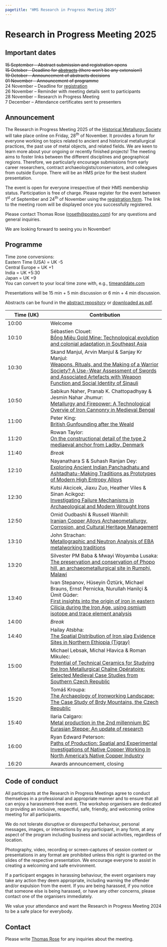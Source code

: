 ```yaml
---
pagetitle: "HMS Research in Progress Meeting 2025"
---
```


# Research in Progress Meeting 2025


::: {.callout-important icon=false} 

## Important dates
~~15 September -- Abstract submission and registration opens~~  
~~15 October -- Deadline for [abstracts](https://forms.gle/4WL3oqG4vHh1F7ti7) (there won't be any extension!)~~  
~~19 October -- Announcement of abstracts decisions~~  
~~01 November -- Announcement of programme~~  
24 November -- Deadline for [registration](https://forms.gle/dzQemocN3TtX6LhF7)  
26 November -- Reminder with meeting details sent to participants  
28 November -- Research in Progress Meeting  
7 December -- Attendance certificates sent to presenters

::: 

## Announcement <!-- Call for Papers-->
The Research in Progress Meeting 2025 of the [Historical Metallurgy Society](https://historicalmetallurgy.org/) will take place online on Friday, 28^th^ of November. It provides a forum for everyone working on topics related to ancient and historical metallurgical practices, the past use of metal objects, and related fields. We are keen to learn more about your ongoing or recently finished projects! The meeting aims to foster links between the different disciplines and geographical regions. Therefore, we particularly encourage submissions from early career researchers, contract archaeologists/conservators, and colleagues from outside Europe. There will be an HMS prize for the best student presentation. 

<!--
Abstracts (up to 200 words) can be submitted until 1^st^ of October via the [submission form](https://forms.gle/4WL3oqG4vHh1F7ti7). Please note that there won't be an extension of the submission deadline. 

Presentations can be either 6 min or 15 min long (with time for questions added). We encourage all presenters to take full advantage of the flexibility a virtual event provides and present their project in a way that suits them and their project best. Pre-recorded contribution are possible but the presenter must be present in the meeting to answer any questions. Presentations will be scheduled in a way that considers the different presenter’s time zones. -->

The event is open for everyone irrespective of their HMS membership status. Participation is free of charge. Please register for the event between 1^st^ of September and 24^th^ of November using the [registration form](https://forms.gle/dzQemocN3TtX6LhF7). The link to the meeting room will be displayed once you successfully registered.  

<!-- The programme and any updates will be announced here and circulated by email. --> Please contact Thomas Rose (<roseth@posteo.com>) for any questions and general inquiries. 

We are looking forward to seeing you in November! 

## Programme

[Time zone conversions:  
Eastern Time (USA) = UK -5  
Central Europe = UK +1  
India = UK +5:30  
Japan = UK +9  
You can convert to your local time zone with, e.g., [timeanddate.com](https://www.timeanddate.com/worldclock/converter.html?iso=20251128T100000&p1=136)]{.aside}

Presentations will be 15 min + 5 min discussion or 6 min + 4 min discussion.  

Abstracts can be found in the [abstract repository](abstracts.qmd) or [downloaded as pdf](assets/HMS-RiP2025_Abstracts.pdf). 

| Time (UK) | Contribution |
|------|----------------|
|10:00 | Welcome |
|10:10 | Sébastien Clouet: <br> [Bồng Miêu Gold Mine: Technological evolution and colonial adaptation in Southeast Asia](abstracts/2025-1.qmd) |
|10:30 | Skand Manjul, Arvin Manjul & Sanjay Kr Manjul: <br> [Weapons, Rituals, and the Making of a Warrior Society? A Use-Wear Assessment of Swords and Associated Artefacts with Weapon Function and Social Identity of Sinauli](abstracts/2025-2.qmd) | 
|10:50 | Sabikun Naher, Pranab K. Chattopadhyay & Jesmin Nahar Jhumur: <br> [Metallurgy and Firepower: A Technological Overvie of Iron Cannonry in Medieval Bengal](abstracts/2025-3.qmd) | 
|11:00 | Peter King: <br> [British Gunfounding after the Weald](abstracts/2025-4.qmd) | 
|11:20 | Rowan Taylor: <br> [On the constructional detail of the type 2 mediaeval anchor from Ladby, Denmark](abstracts/2025-5.qmd) | 
|11:40 | *Break* |
|12:10 | Nayanathara S & Suhash Ranjan Dey: <br> [Exploring Ancient Indian Panchadhatu and Ashtadhatu-Making Traditions as Prototypes of Modern High Entropy Alloys](abstracts/2025-7.qmd) | 
|12:30 | Kutsi Akcicek, Jiaxu Zuo, Heather Viles & Sinan Acikgoz: <br> [Investigating Failure Mechanisms in Archaeological and Modern Wrought Irons ](abstracts/2025-8.qmd) | 
|12:50 | Omid Oudbashi & Russell Wanhill: <br> [Iranian Copper Alloys Archaeometallurgy, Corrosion, and Cultural Heritage Management ](abstracts/2025-9.qmd) | 
|13:10 | John Strachan: <br> [Metallographic and Neutron Analysis of EBA metalworking traditions](abstracts/2025-10.qmd)
|13:20 | Silvester PM Baba & Mwayi Woyamba Lusaka: <br> [The preservation and conservation of Phopo hill, an archaeometallurgical site in Rumphi, Malawi ](abstracts/2025-11.qmd) | 
|13:40 | Ivan Stepanov, Hüseyin Öztürk, Michael Brauns, Ernst Pernicka, Nurullah Hanilçi & Ümit Güder: <br> [First insights into the origin of iron in eastern Cilicia during the Iron Age, using osmium isotope and trace element analysis](abstracts/2025-12.qmd) |  
|14:00 | *Break* | 
|14:40 | Hailay Atsbha: <br> [The Spatial Distribution of Iron slag Evidence Sites in Northern Ethiopia (Tigray)](abstracts/2025-14.qmd) | 
|15:00 | Michael Lebsak, Michal Hlavica & Roman Mikulec: <br> [Potential of Technical Ceramics for Studying the Iron Metallurgical Chaîne Opératoire: Selected Medieval Case Studies from Southern Czech Republic](abstracts/2025-15.qmd) | 
|15:20 | Tomáš Kroupa: <br> [The Archaeology of Ironworking Landscape: The Case Study of Brdy Mountains, the Czech Republic](abstracts/2025-16.qmd) |  
|15:40 | Ilaria Calgaro: <br> [Metal production in the 2nd millennium BC Eurasian Steppe: An update of research](abstracts/2025-17.qmd) | 
|16:00 | Ryan Edward Peterson: <br> [Paths of Production: Spatial and Experimental Investigations of Native Copper Working In North America’s Native Copper Industry](abstracts/2025-18.qmd) | 
|16:20 | Awards announcement, closing|

## Code of conduct
All participants at the Research in Progress Meetings agree to conduct themselves in a professional and appropriate manner and to ensure that all can enjoy a harassment-free event. The workshop organisers are dedicated to providing an inclusive, respectful, safe, friendly, and welcoming online meeting for all participants.

We do not tolerate disruptive or disrespectful behaviour, personal messages, images, or interactions by any participant, in any form, at any aspect of the program including business and social activities, regardless of location. 

Photography, video, recording or screen-captures of session content or presentations in any format are prohibited unless this right is granted on the slides of the respective presentation. We encourage everyone to assist in creating a welcoming and safe environment. 

If a participant engages in harassing behaviour, the event organisers may take any action they deem appropriate, including warning the offender and/or expulsion from the event. If you are being harassed, if you notice that someone else is being harassed, or have any other concerns, please contact one of the organisers immediately. 

We value your attendance and want the Research in Progress Meeting 2024 to be a safe place for everybody. 

## Contact
Please write [Thomas Rose](<roseth@posteo.com>) for any inquiries about the meeting. 
